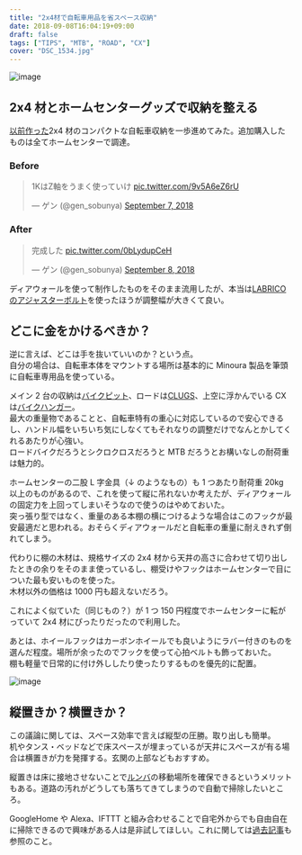 ---
title: "2x4材で自転車用品を省スペース収納"
date: 2018-09-08T16:04:19+09:00
draft: false
tags: ["TIPS", "MTB", "ROAD", "CX"]
cover: "DSC_1534.jpg"
---

![image](./DSC_1534.jpg)

## 2x4 材とホームセンターグッズで収納を整える

[以前作った](/post/2015/12/bikestorage/)2x4 材のコンパクトな自転車収納を一歩進めてみた。追加購入したものは全てホームセンターで調達。

### Before

<blockquote class="twitter-tweet"><p lang="ja" dir="ltr">1KはZ軸をうまく使っていけ <a href="https://t.co/9v5A6eZ6rU">pic.twitter.com/9v5A6eZ6rU</a></p>&mdash; ゲン (@gen_sobunya) <a href="https://twitter.com/gen_sobunya/status/1038053972559376385?ref_src=twsrc%5Etfw">September 7, 2018</a></blockquote>

### After

<blockquote class="twitter-tweet"><p lang="ja" dir="ltr">完成した <a href="https://t.co/0bLydupCeH">pic.twitter.com/0bLydupCeH</a></p>&mdash; ゲン (@gen_sobunya) <a href="https://twitter.com/gen_sobunya/status/1038314568794034176?ref_src=twsrc%5Etfw">September 8, 2018</a></blockquote>

ディアウォールを使って制作したものをそのまま流用したが、本当は[LABRICO のアジャスターボルト](https://amzn.to/2Cz3yWz)を使ったほうが調整幅が大きくて良い。

<LinkBox isAmazonLink url="https://www.amazon.co.jp/dp/B01HTRVZ0A/" />

## どこに金をかけるべきか？

逆に言えば、どこは手を抜いていいのか？という点。  
自分の場合は、自転車本体をマウントする場所は基本的に Minoura 製品を筆頭に自転車専用品を使っている。

メイン 2 台の収納は[バイクピット](https://amzn.to/2CzJO51)、ロードは[CLUGS](https://amzn.to/2CzJO51)、上空に浮かんでいる CX は[バイクハンガー](https://amzn.to/2wYF438)。  
最大の重量物であることと、自転車特有の重心に対応しているので安心できるし、ハンドル幅をいちいち気にしなくてもそれなりの調整だけでなんとかしてくれるあたりが心強い。  
ロードバイクだろうとシクロクロスだろうと MTB だろうとお構いなしの耐荷重は魅力的。

ホームセンターの二股 L 字金具（↓ のようなもの）も 1 つあたり耐荷重 20kg 以上のものがあるので、これを使って縦に吊れないか考えたが、ディアウォールの固定力を上回ってしまいそうなので使うのはやめておいた。  
突っ張り型ではなく、重量のある本棚の横につけるような場合はこのフックが最安最適だと思われる。おそらくディアウォールだと自転車の重量に耐えきれず倒れてしまう。

<LinkBox isAmazonLink url="https://www.amazon.co.jp/dp/B01LXY81HG/" />

代わりに棚の木材は、規格サイズの 2x4 材から天井の高さに合わせて切り出したときの余りをそのまま使っているし、棚受けやフックはホームセンターで目についた最も安いものを使った。  
木材以外の価格は 1000 円も超えないだろう。

これによく似ていた（同じもの？）が 1 つ 150 円程度でホームセンターに転がっていて 2x4 材にぴったりだったので利用した。

<LinkBox isAmazonLink url="https://www.amazon.co.jp/dp/B00TP4S874/" />

あとは、ホイールフックはカーボンホイールでも良いようにラバー付きのものを選んだ程度。場所が余ったのでフックを使って心拍ベルトも飾っておいた。  
棚も軽量で日常的に付け外ししたり使ったりするものを優先的に配置。

![image](./DSC_1537.jpg)

## 縦置きか？横置きか？

この議論に関しては、スペース効率で言えば縦型の圧勝。取り出しも簡単。  
机やタンス・ベッドなどで床スペースが埋まっているが天井にスペースが有る場合は横置きが力を発揮する。玄関の上部などもおすすめ。

縦置きは床に接地させないことで[ルンバ](https://amzn.to/2Ze2rE2)の移動場所を確保できるというメリットもある。道路の汚れがどうしても落ちてきてしまうので自動で掃除したいところ。

GoogleHome や Alexa、IFTTT と組み合わせることで自宅外からでも自由自在に掃除できるので興味がある人は是非試してほしい。これに関しては[過去記事](/post/2017/12/googlehomewithzwift/)も参照のこと。

<LinkBox isAmazonLink url="https://www.amazon.co.jp/dp/B088HL6J9P/" />
